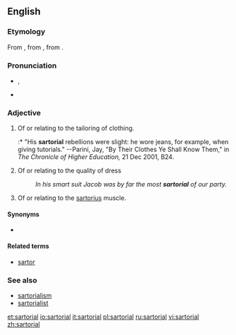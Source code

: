 ==English==

===Etymology===
From {{etyl|NL.}} {{term|sartorius||pertaining to a [[tailor]]|lang=la}}, from {{etyl|LL.}} {{term|sartor||tailor|la}}, from {{etyl|la}} {{term|sarcire||to patch, mend|lang=la}}.

===Pronunciation===
* {{a|UK}} {{IPA|/sɑːˈtɔː.ɹi.əl/}}, {{SAMPA|sA:tO:.ri.@l/}}
* {{a|US}} {{IPA|/sɑɹˈtɔɹ.i.əl/}}

===Adjective===
{{en-adj|more|-}}

# {{not comparable}} Of or relating to the tailoring of clothing.
#:* "His '''sartorial''' rebellions were slight: he wore jeans, for example, when giving tutorials."  --Parini, Jay, "By Their Clothes Ye Shall Know Them," in ''The Chronicle of Higher Education,'' 21 Dec 2001, B24.
# Of or relating to the quality of dress
#: ''In his smart suit Jacob was by far the most '''sartorial''' of our party.''
# {{anatomy}} Of or relating to the [[sartorius]] muscle.

====Synonyms====
* {{sense|pertaining to clothing}} {{l|en|vestiary}}

====Related terms====
* [[sartor]]

===See also===
* [[sartorialism]]
* [[sartorialist]]

[[et:sartorial]]
[[io:sartorial]]
[[it:sartorial]]
[[pl:sartorial]]
[[ru:sartorial]]
[[vi:sartorial]]
[[zh:sartorial]]